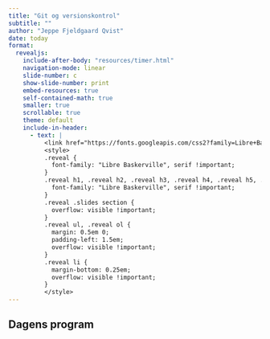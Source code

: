 ```yaml
---
title: "Git og versionskontrol"
subtitle: ""
author: "Jeppe Fjeldgaard Qvist"
date: today
format: 
  revealjs:
    include-after-body: "resources/timer.html"
    navigation-mode: linear
    slide-number: c
    show-slide-number: print
    embed-resources: true
    self-contained-math: true
    smaller: true
    scrollable: true
    theme: default
    include-in-header: 
      - text: |
          <link href="https://fonts.googleapis.com/css2?family=Libre+Baskerville:ital,wght@0,400;0,700;1,400&display=swap" rel="stylesheet">
          <style>
          .reveal {
            font-family: "Libre Baskerville", serif !important;
          }
          .reveal h1, .reveal h2, .reveal h3, .reveal h4, .reveal h5, .reveal h6 {
            font-family: "Libre Baskerville", serif !important;
          }
          .reveal .slides section {
            overflow: visible !important;
          }
          .reveal ul, .reveal ol {
            margin: 0.5em 0;
            padding-left: 1.5em;
            overflow: visible !important;
          }
          .reveal li {
            margin-bottom: 0.25em;
            overflow: visible !important;
          }
          </style>
---
```


## Dagens program